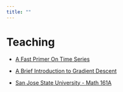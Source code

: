 ```yaml
---
title: ""
---
```


# Teaching

-   [A Fast Primer On Time Series](media/Classical_Linear_Time_Series_Talk.pdf)

-   [A Brief Introduction to Gradient Descent](media/bootcamp_teaching_example.pdf)

-   [San Jose State University - Math 161A](media/Math_161A_lecture_instructor.pdf)
